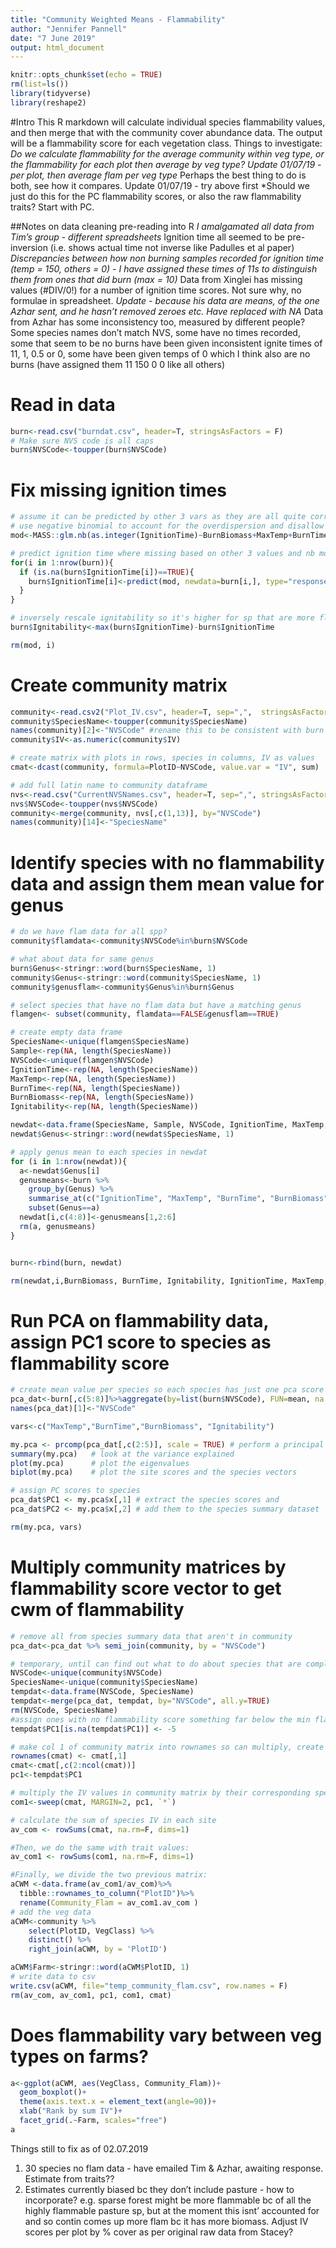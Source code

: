 ```yaml
---
title: "Community Weighted Means - Flammability"
author: "Jennifer Pannell"
date: "7 June 2019"
output: html_document
---
```


```r
knitr::opts_chunk$set(echo = TRUE)
rm(list=ls())
library(tidyverse)
library(reshape2)
```
#Intro
This R markdown will calculate individual species flammability values, and then merge that with the community cover abundance data.
The output will be a flammability score for each vegetation class.
Things to investigate:
*Do we calculate flammability for the average community within veg type, or the flammability for each plot then average by veg type? Update 01/07/19 - per plot, then average flam per veg type 
*Perhaps the best thing to do is both, see how it compares. Update 01/07/19 - try above first
*Should we just do this for the PC flammability scores, or also the raw flammability traits? Start with PC.

##Notes on data cleaning pre-reading into R
*I amalgamated all data from Tim's group - different spreadsheets
*Ignition time all seemed to be pre-inversion (i.e. shows actual time not inverse like Padulles et al paper)
*Discrepancies between how non burning samples recorded for ignition time (temp = 150, others = 0) - I have assigned these times of 11s to distinguish them from ones that did burn (max = 10)
*Data from Xinglei has missing values (#DIV/0!) for a number of ignition time scores. Not sure why, no formulae in spreadsheet.
*Update - because his data are means, of the one Azhar sent, and he hasn't removed zeroes etc. Have replaced with NA
*Data from Azhar has some inconsistency too, measured by different people? Some species names don't match NVS, some have no times recorded, some that seem to be no burns have been given inconsistent ignite times of 11, 1, 0.5 or 0, some have been given temps of 0 which I think also are no burns (have assigned them 11 150 0 0 like all others)

# Read in data
```r
burn<-read.csv("burndat.csv", header=T, stringsAsFactors = F)
# Make sure NVS code is all caps
burn$NVSCode<-toupper(burn$NVSCode)
```

# Fix missing ignition times
```r
# assume it can be predicted by other 3 vars as they are all quite correlated
# use negative binomial to account for the overdispersion and disallow negative values
mod<-MASS::glm.nb(as.integer(IgnitionTime)~BurnBiomass+MaxTemp+BurnTime, data=burn)

# predict ignition time where missing based on other 3 values and nb model
for(i in 1:nrow(burn)){
  if (is.na(burn$IgnitionTime[i])==TRUE){
    burn$IgnitionTime[i]<-predict(mod, newdata=burn[i,], type="response")
  }
}

# inversely rescale ignitability so it's higher for sp that are more flammable
burn$Ignitability<-max(burn$IgnitionTime)-burn$IgnitionTime

rm(mod, i)

```

# Create community matrix
```r
community<-read.csv2("Plot_IV.csv", header=T, sep=",",  stringsAsFactors = F)
community$SpeciesName<-toupper(community$SpeciesName)
names(community)[2]<-"NVSCode" #rename this to be consistent with burn
community$IV<-as.numeric(community$IV)

# create matrix with plots in rows, species in columns, IV as values
cmat<-dcast(community, formula=PlotID~NVSCode, value.var = "IV", sum)

# add full latin name to community dataframe
nvs<-read.csv("CurrentNVSNames.csv", header=T, sep=",", stringsAsFactors = F)
nvs$NVSCode<-toupper(nvs$NVSCode)
community<-merge(community, nvs[,c(1,13)], by="NVSCode")
names(community)[14]<-"SpeciesName"
```

# Identify species with no flammability data and assign them mean value for genus
```r
# do we have flam data for all spp?
community$flamdata<-community$NVSCode%in%burn$NVSCode

# what about data for same genus
burn$Genus<-stringr::word(burn$SpeciesName, 1)
community$Genus<-stringr::word(community$SpeciesName, 1)
community$genusflam<-community$Genus%in%burn$Genus

# select species that have no flam data but have a matching genus
flamgen<- subset(community, flamdata==FALSE&genusflam==TRUE)

# create empty data frame
SpeciesName<-unique(flamgen$SpeciesName)
Sample<-rep(NA, length(SpeciesName))
NVSCode<-unique(flamgen$NVSCode)
IgnitionTime<-rep(NA, length(SpeciesName))
MaxTemp<-rep(NA, length(SpeciesName))
BurnTime<-rep(NA, length(SpeciesName))
BurnBiomass<-rep(NA, length(SpeciesName))
Ignitability<-rep(NA, length(SpeciesName))

newdat<-data.frame(SpeciesName, Sample, NVSCode, IgnitionTime, MaxTemp, BurnTime, BurnBiomass, Ignitability)
newdat$Genus<-stringr::word(newdat$SpeciesName, 1)

# apply genus mean to each species in newdat
for (i in 1:nrow(newdat)){
  a<-newdat$Genus[i]
  genusmeans<-burn %>%
    group_by(Genus) %>%
    summarise_at(c("IgnitionTime", "MaxTemp", "BurnTime", "BurnBiomass", "Ignitability"), mean, na.rm=TRUE)%>%
    subset(Genus==a)
  newdat[i,c(4:8)]<-genusmeans[1,2:6]
  rm(a, genusmeans)
}


burn<-rbind(burn, newdat)

rm(newdat,i,BurnBiomass, BurnTime, Ignitability, IgnitionTime, MaxTemp, NVSCode, Sample, SpeciesName, flamgen)

```

# Run PCA on flammability data, assign PC1 score to species as flammability score
```r
# create mean value per species so each species has just one pca score
pca_dat<-burn[,c(5:8)]%>%aggregate(by=list(burn$NVSCode), FUN=mean, na.rm=T)
names(pca_dat)[1]<-"NVSCode"

vars<-c("MaxTemp","BurnTime","BurnBiomass", "Ignitability")

my.pca <- prcomp(pca_dat[,c(2:5)], scale = TRUE) # perform a principal components analysis
summary(my.pca)   # look at the variance explained
plot(my.pca)      # plot the eigenvalues
biplot(my.pca)    # plot the site scores and the species vectors

# assign PC scores to species
pca_dat$PC1 <- my.pca$x[,1] # extract the species scores and
pca_dat$PC2 <- my.pca$x[,2] # add them to the species summary dataset

rm(my.pca, vars)

```

# Multiply community matrices by flammability score vector to get cwm of flammability
```r
# remove all from species summary data that aren't in community
pca_dat<-pca_dat %>% semi_join(community, by = "NVSCode")

# temporary, until can find out what to do about species that are completely missing i.e.  no genus
NVSCode<-unique(community$NVSCode)
SpeciesName<-unique(community$SpeciesName)
tempdat<-data.frame(NVSCode, SpeciesName)
tempdat<-merge(pca_dat, tempdat, by="NVSCode", all.y=TRUE)
rm(NVSCode, SpeciesName)
#assign ones with no flammability score something far below the min flam score so easily ID - minus 5
tempdat$PC1[is.na(tempdat$PC1)] <- -5

# make col 1 of community matrix into rownames so can multiply, create vector of flam traits (pc1)
rownames(cmat) <- cmat[,1]
cmat<-cmat[,c(2:ncol(cmat))]
pc1<-tempdat$PC1

# multiply the IV values in community matrix by their corresponding species pc1 score
com1<-sweep(cmat, MARGIN=2, pc1, `*`)

# calculate the sum of species IV in each site
av_com <- rowSums(cmat, na.rm=F, dims=1)

#Then, we do the same with trait values:
av_com1 <- rowSums(com1, na.rm=F, dims=1)

#Finally, we divide the two previous matrix:
aCWM <-data.frame(av_com1/av_com)%>%
  tibble::rownames_to_column("PlotID")%>%
  rename(Community_Flam = av_com1.av_com )
# add the veg data
aCWM<-community %>%
    select(PlotID, VegClass) %>%
    distinct() %>%
    right_join(aCWM, by = 'PlotID')

aCWM$Farm<-stringr::word(aCWM$PlotID, 1)
# write data to csv
write.csv(aCWM, file="temp_community_flam.csv", row.names = F)
rm(av_com, av_com1, pc1, com1, cmat)
```

# Does flammability vary between veg types on farms?
```r
a<-ggplot(aCWM, aes(VegClass, Community_Flam))+
  geom_boxplot()+
  theme(axis.text.x = element_text(angle=90))+
  xlab("Rank by sum IV")+
  facet_grid(.~Farm, scales="free")
a

```

Things still to fix as of 02.07.2019

1. 30 species no flam data - have emailed Tim & Azhar, awaiting response. Estimate from traits??
2. Estimates currently biased bc they don't include pasture - how to incorporate? e.g. sparse forest might be more flammable bc of all the highly flammable pasture sp, but at the moment this isnt' accounted for and so contin comes up more flam bc it has more biomass. Adjust IV scores per plot by % cover as per original raw data from Stacey?


